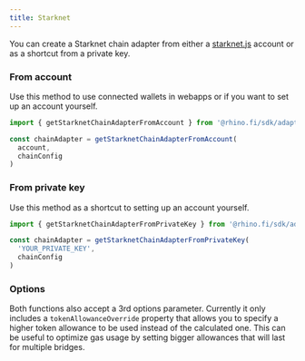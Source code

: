 ```yaml
---
title: Starknet
---
```


You can create a Starknet chain adapter from either a [starknet.js](https://www.npmjs.com/package/starknet) account or as a shortcut from a private key.

### From account

Use this method to use connected wallets in webapps or if you want to set up an account yourself.

```typescript
import { getStarknetChainAdapterFromAccount } from '@rhino.fi/sdk/adapters/starknet'

const chainAdapter = getStarknetChainAdapterFromAccount(
  account,
  chainConfig
)
```

### From private key

Use this method as a shortcut to setting up an account yourself.

```typescript
import { getStarknetChainAdapterFromPrivateKey } from '@rhino.fi/sdk/adapters/starknet'

const chainAdapter = getStarknetChainAdapterFromPrivateKey(
  'YOUR_PRIVATE_KEY',
  chainConfig
)
```

### Options

Both functions also accept a 3rd options parameter. Currently it only includes a `tokenAllowanceOverride` property that allows you to specify a higher token allowance to be used instead of the calculated one. This can be useful to optimize gas usage by setting bigger allowances that will last for multiple bridges.
